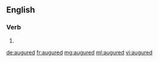 ==English==

===Verb===
{{head|en|verb form}}

# {{en-past of|augur}}

[[de:augured]]
[[fr:augured]]
[[mg:augured]]
[[ml:augured]]
[[vi:augured]]